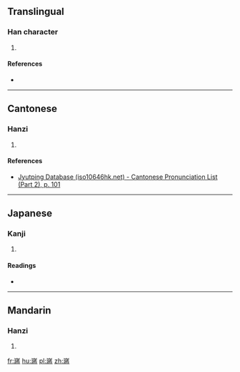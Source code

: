 ==Translingual==

===Han character===
{{Han char|rn=46|rad=山|as=11|sn=14|four=2224<sub>3</sub>|canj=山女一戈 (UVMI)|ids=⿱[[山]][[將]]}}

# {{defn|Han|sort=山11}}

====References====
* {{Han ref|kx=0319.030|dkj=08429|dj=0619.130|hdz=10795.150|uh=5D88|ud=23944|bh=E1AC|bd=57772}}

----

==Cantonese==

===Hanzi===
{{yue-hanzi|jyut=[[coeng1]]|y=cheung1}}

# {{defn|lang=yue|sort=山11}}

====References====
* [http://www.iso10646hk.net/jp/document/download.jsp Jyutping Database (iso10646hk.net) - Cantonese Pronunciation List (Part 2), p. 101]

----

==Japanese==

===Kanji===
{{ja-kanji|grade=|rs=山11}}

# {{defn|lang=ja|sort=山11}}

====Readings====
* {{ja-readings|on=[[しゃう]] (shau), [[そう]] (sō)|kun=}}

----

==Mandarin==

===Hanzi===
{{cmn-hanzi|pin=[[qiāng]] ([[qiang1]])|wg=ch'iang<sup>1</sup>}}

# {{defn|lang=cmn|sort=山11}}

[[fr:嶈]]
[[hu:嶈]]
[[pl:嶈]]
[[zh:嶈]]